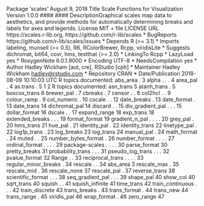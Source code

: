 Package ‘scales’
August 9, 2018
Title Scale Functions for Visualization
Version 1.0.0
#### #### DescriptionGraphical scales map data to aesthetics, and provide
methods for automatically determining breaks and labels
for axes and legends.
License MIT + file LICENSE
URL https://scales.r-lib.org, https://github.com/r-lib/scales
* BugReports https://github.com/r-lib/scales/issues
* Depends R (>= 3.1)
* Imports labeling, munsell (>= 0.5), R6, RColorBrewer, Rcpp, viridisLite
* Suggests dichromat, bit64, covr, hms, testthat (>= 2.0)
* LinkingTo Rcpp
* LazyLoad yes
* RoxygenNote 6.0.1.9000
* Encoding UTF-8
* NeedsCompilation yes
* Author Hadley Wickham [aut, cre], RStudio [cph]
* Maintainer Hadley Wickham <hadley@rstudio.com>
* Repository CRAN
* Date/Publication 2018-08-09 10:10:03 UTC
R topics documented:
abs_area       . 3
alpha       . . . 4
area_pal       . 4
as.trans       . 5
1
2 R topics documented:
asn_trans       5
atanh_trans       . 5
boxcox_trans       6
brewer_pal       . 7
cbreaks       . 7
censor       . . 8
col2hcl       . . 9
colour_ramp       . 9
col_numeric       . 10
cscale       . . 12
date_breaks       . 13
date_format       . 13
date_trans       14
dichromat_pal       14
discard       . . 15
div_gradient_pal      . . . 15
dollar_format       16
dscale       . . 17
expand_range       18
exp_trans       18
extended_breaks      . . . 19
format_format       19
gradient_n_pal      . . . . 20
grey_pal       . 20
hms_trans       21
hue_pal       . 21
identity_pal       . 22
identity_trans       22
linetype_pal       . 22
log1p_trans       . 23
log_breaks       23
log_trans       24
manual_pal       . 24
math_format       . 24
muted       . . 25
number_bytes_format      . 26
number_format      . . . . 27
ordinal_format      . . . . 29
package-scales      . . . . 30
parse_format       30
pretty_breaks       31
probability_trans      . . . 31
pseudo_log_trans      . . . 32
pvalue_format       32
Range       . . 33
reciprocal_trans      . . . . 33
regular_minor_breaks      . 34
rescale       . . 34
abs_area 3
rescale_max       . 35
rescale_mid       . 36
rescale_none       37
rescale_pal       . 37
reverse_trans       38
scientific_format      . . . 38
seq_gradient_pal      . . . 39
shape_pal       40
show_col       40
sqrt_trans       40
squish       . . 41
squish_infinite       41
time_trans       42
train_continuous      . . . 42
train_discrete       43
trans_breaks       . 43
trans_format       . 44
trans_new       44
trans_range       . 45
viridis_pal       46
wrap_format       . 46
zero_range       47
